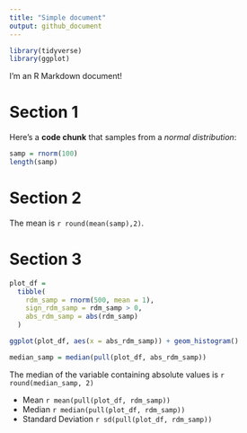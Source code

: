 ```yaml
---
title: "Simple document"
output: github_document
---
```


```r
library(tidyverse)
library(ggplot)
```


I'm an R Markdown document! 

# Section 1

Here's a **code chunk** that samples from 
a _normal distribution_:

```r
samp = rnorm(100)
length(samp)
```

# Section 2

The mean is `r round(mean(samp),2)`.

# Section 3


```r
plot_df = 
  tibble(
    rdm_samp = rnorm(500, mean = 1),
    sign_rdm_samp = rdm_samp > 0,
    abs_rdm_samp = abs(rdm_samp)
  )

ggplot(plot_df, aes(x = abs_rdm_samp)) + geom_histogram()

median_samp = median(pull(plot_df, abs_rdm_samp))
```
The median of the variable containing absolute values is `r round(median_samp, 2)`

* Mean `r mean(pull(plot_df, rdm_samp))`
* Median `r median(pull(plot_df, rdm_samp))`
* Standard Deviation `r sd(pull(plot_df, rdm_samp))`
